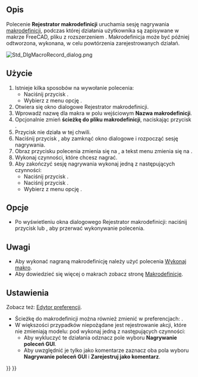 <languages/>

{{Docnav/pl
|
|[[Std_DlgMacroExecute/pl|Okno dialogowe Makrodefinicje]]
|[[Std_Macro_Menu/pl|Std: Menu Makrodefinicje]]
|
|IconR=Std_DlgMacroExecute.svg
|IconC=Freecad.svg
}}

{{GuiCommand/pl
|Name=Std DlgMacroRecord
|Name/pl=Std: Rejestrator makrodefinicji 
|MenuLocation=Makrodefinicje → Rejestrator makrodefinicji ...
|Workbenches=wszystkie
|SeeAlso=[[Std_MacroStopRecord/pl|Zatrzymaj nagrywanie makra]]
}}

<span id="Description"></span>
==Opis==

Polecenie '''Rejestrator makrodefinicji''' uruchamia sesję nagrywania [[Macros/pl|makrodefinicji]], podczas której działania użytkownika są zapisywane w makrze FreeCAD, pliku z rozszerzeniem {{FileName|.FCMacro}}. Makrodefinicja może być później odtworzona, wykonana, w celu powtórzenia zarejestrowanych działań.

[[Image:Std_DlgMacroRecord_dialog.png]]
{{Caption|Okienko dialogowe Rejestrator makrodefinicji}}

<span id="Usage"></span>
==Użycie==

# Istnieje kilka sposobów na wywołanie polecenia:
#* Naciśnij przycisk {{Button|[[Image:Std_DlgMacroRecord.svg|16px]] [[Std_DlgMacroRecord/pl|Rejestrator makrodefinicji ...]]}}.
#* Wybierz z menu opcję {{MenuCommand|Makrodefinicje → [[Image:Std_DlgMacroRecord.svg|16px]] Rejestrator makrodefinicji ...}}.
# Otwiera się okno dialogowe Rejestrator makrodefinicji.
# Wprowadź nazwę dla makra w polu wejściowym '''Nazwa makrodefinicji'''.
# Opcjonalnie zmień '''ścieżkę do pliku makrodefinicji''', naciskając przycisk {{Button|...}}.
# Przycisk {{Button|Stop}} nie działa w tej chwili.
# Naciśnij przycisk {{Button|Nagrywanie}}, aby zamknąć okno dialogowe i rozpocząć sesję nagrywania.
# Obraz przycisku polecenia zmienia się na {{Button|[[Image:Std_MacroStopRecord.svg|16px]]}}, a tekst menu zmienia się na {{MenuCommand|Zatrzymaj nagrywanie makra}}.
# Wykonaj czynności, które chcesz nagrać.
# Aby zakończyć sesję nagrywania wykonaj jedną z następujących czynności:
#* Naciśnij przycisk {{Button|[[Image:Std_MacroStopRecord.svg|16px]] [[Std_MacroStopRecord/pl|Zatrzymaj nagrywanie makra]]}}.
#* Naciśnij przycisk {{Button|[[Image:Std_MacroStopRecord.svg|16px]] [[Std_DlgMacroRecord/pl|Rejestrator makrodefinicji]]}}.
#* Wybierz z menu opcję {{MenuCommand|Makrodefinicje → [[Image:Std_MacroStopRecord.svg|16px]] Zatrzymaj nagrywanie makra}}.

<span id="Options"></span>
==Opcje==

* Po wyświetleniu okna dialogowego Rejestrator makrodefinicji: naciśnij przycisk {{KEY|Esc}} lub {{Button|Zamknij}}, aby przerwać wykonywanie polecenia.

<span id="Notes"></span>
==Uwagi==

* Aby wykonać nagraną makrodefinicję należy użyć polecenia [[Std_DlgMacroExecute/pl|Wykonaj makro]].
* Aby dowiedzieć się więcej o makrach zobacz stronę [[Macros/pl|Makrodefinicje]].

<span id="Preferences"></span>
==Ustawienia==

Zobacz też: [[Preferences_Editor/pl|Edytor preferencji]].

* Ścieżkę do makrodefinicji można również zmienić w preferencjach: {{MenuCommand|Edycja → Preferencje ... → Python → Makropolecenia → Ścieżka do plików makrodefinicji}}.
* W większości przypadków niepożądane jest rejestrowanie akcji, które nie zmieniają modelu: pod {{MenuCommand|Edycja → Preferencje ... → Python → Makropolecenia → Polecenia GUI}} wykonaj jedną z następujących czynności:
** Aby wykluczyć te działania odznacz pole wyboru '''Nagrywanie poleceń GUI'''.
** Aby uwzględnić je tylko jako komentarze zaznacz oba pola wyboru '''Nagrywanie poleceń GUI''' i '''Zarejestruj jako komentarz'''.


{{Docnav/pl
|
|[[Std_DlgMacroExecute/pl|Okno dialogowe Makrodefinicje]]
|[[Std_Macro_Menu/pl|Std: Menu Makrodefinicje]]
|
|IconR=Std_DlgMacroExecute.svg
|IconC=Freecad.svg
}}

{{Std_Base_navi{{#translation:}}}}
{{Userdocnavi{{#translation:}}}}